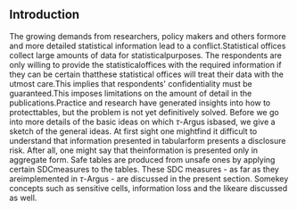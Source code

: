## Introduction
The growing demands from researchers, policy makers and others formore and more detailed statistical information lead to a conflict.Statistical offices collect large amounts of data for statisticalpurposes. The respondents are only willing to provide the statisticaloffices with the required information if they can be certain thatthese statistical offices will treat their data with the utmost care.This implies that respondents\' confidentiality must be guaranteed.This imposes limitations on the amount of detail in the publications.Practice and research have generated insights into how to protecttables, but the problem is not yet definitively solved.
Before we go into more details of the basic ideas on which $\tau$-Argus isbased, we give a sketch of the general ideas. At first sight one mightfind it difficult to understand that information presented in tabularform presents a disclosure risk. After all, one might say that theinformation is presented only in aggregate form.
Safe tables are produced from unsafe ones by applying certain SDCmeasures to the tables. These SDC measures - as far as they areimplemented in $\tau$-Argus - are discussed in the present section. Somekey concepts such as sensitive cells, information loss and the likeare discussed as well.

